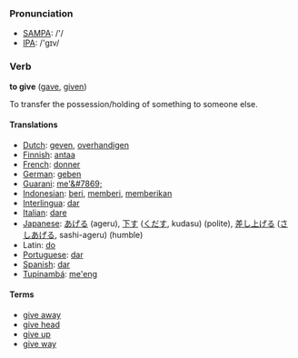=== Pronunciation ===
*[[w:SAMPA|SAMPA]]: /'/
*[[w:IPA|IPA]]: /'gɪv/

=== Verb ===

'''to give''' ([[gave]], [[given]])

To transfer the possession/holding of something to someone else.<br>

====Translations====
*[[Dutch]]: [[geven]], [[overhandigen]]
*[[Finnish]]: [[antaa]]
*[[French]]: [[donner]]
*[[German]]: [[geben]]
*[[Guarani]]: [[me'&#7869;]]
*[[Indonesian]]: [[beri]], [[beri|memberi]], [[beri|memberikan]]
*[[Interlingua]]: [[dar]]
*[[Italian]]: [[dare]]
*[[Japanese]]: [[あげる]] (ageru), [[下す]] ([[くだす]], kudasu) (polite), [[差し上げる]] ([[さしあげる]], sashi-ageru) (humble)
*Latin: [[do]]
*[[Portuguese]]: [[dar]]
*[[Spanish]]: [[dar]]
*[[Tupinambá]]: [[me'eng]]

====Terms====
*[[give away]]
*[[give head]]
*[[give up]]
*[[give way]]